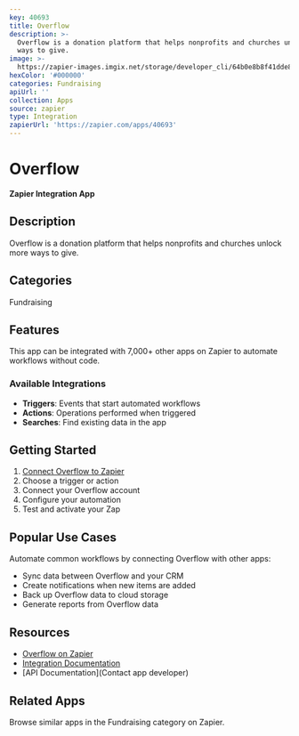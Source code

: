 ```yaml
---
key: 40693
title: Overflow
description: >-
  Overflow is a donation platform that helps nonprofits and churches unlock more
  ways to give.
image: >-
  https://zapier-images.imgix.net/storage/developer_cli/64b0e8b8f41dde81b880b2951b5154b1.png?auto=format%2Ccompress&ixlib=python-3.0.0&q=50
hexColor: '#000000'
categories: Fundraising
apiUrl: ''
collection: Apps
source: zapier
type: Integration
zapierUrl: 'https://zapier.com/apps/40693'
---
```

# Overflow

**Zapier Integration App**

## Description

Overflow is a donation platform that helps nonprofits and churches unlock more ways to give.

## Categories

Fundraising

## Features

This app can be integrated with 7,000+ other apps on Zapier to automate workflows without code.

### Available Integrations

- **Triggers**: Events that start automated workflows
- **Actions**: Operations performed when triggered
- **Searches**: Find existing data in the app

## Getting Started

1. [Connect Overflow to Zapier](https://zapier.com/apps/40693)
2. Choose a trigger or action
3. Connect your Overflow account
4. Configure your automation
5. Test and activate your Zap

## Popular Use Cases

Automate common workflows by connecting Overflow with other apps:

- Sync data between Overflow and your CRM
- Create notifications when new items are added
- Back up Overflow data to cloud storage
- Generate reports from Overflow data

## Resources

- [Overflow on Zapier](https://zapier.com/apps/40693)
- [Integration Documentation](https://zapier.com/apps/40693/integrations)
- [API Documentation](Contact app developer)

## Related Apps

Browse similar apps in the Fundraising category on Zapier.
